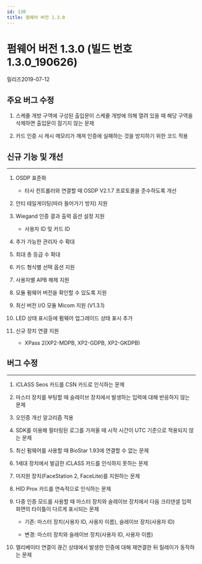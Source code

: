 ```yaml
---
id: 130
title: 펌웨어 버전 1.3.0
---
```


# 펌웨어 버전 1.3.0 (빌드 번호 1.3.0_190626)

릴리즈<Separator/>2019-07-12

## 주요 버그 수정

1. 스케줄 개방 구역에 구성된 출입문이 스케줄 개방에 의해 열려 있을 때 해당 구역을 삭제하면 출입문이 잠기지 않는 문제

1. 카드 인증 시 캐시 메모리가 깨져 인증에 실패하는 것을 방지하기 위한 코드 적용

## 신규 기능 및 개선

---

1. OSDP 표준화

    - 타사 컨트롤러와 연결할 때 OSDP V2.1.7 프로토콜을 준수하도록 개선

1. 안티 테일게이팅(따라 들어가기 방지) 지원

1. Wiegand 인증 결과 출력 옵션 설정 지원

    - 사용자 ID 및 카드 ID

1. 추가 가능한 관리자 수 확대

1. 최대 층 등급 수 확대

1. 카드 형식별 선택 옵션 지원

1. 사용자별 APB 해제 지원

1. 모듈 펌웨어 버전을 확인할 수 있도록 지원

1. 최신 버전 I/O 모듈 Micom 지원 (V1.3.1)

1. LED 상태 표시등에 펌웨어 업그레이드 상태 표시 추가

1. 신규 장치 연결 지원

    - XPass 2(XP2-MDPB, XP2-GDPB, XP2-GKDPB)

## 버그 수정

---

<BugLists>

1. iCLASS Seos 카드를 CSN 카드로 인식하는 문제

1. 마스터 장치를 부팅할 때 슬레이브 장치에서 발생하는 입력에 대해 반응하지 않는 문제

1. 오인증 개선 알고리즘 적용

1. SDK를 이용해 필터링된 로그를 가져올 때 시작 시간이 UTC 기준으로 적용되지 않는 문제

1. 최신 펌웨어를 사용할 때 BioStar 1.93에 연결할 수 없는 문제

1. 1세대 장치에서 발급한 iCLASS 카드를 인식하지 못하는 문제

1. 미지원 장치(FaceStation 2, FaceLite)를 지원하는 문제

1. HID Prox 카드를 연속적으로 인식하는 문제

1. 다중 인증 모드를 사용할 때 마스터 장치와 슬레이브 장치에서 다음 크리덴셜 입력 화면의 타이틀이 다르게 표시되는 문제

    - 기존: 마스터 장치(사용자 ID, 사용자 이름), 슬레이브 장치(사용자 ID)

    - 변경: 마스터 장치와 슬레이브 장치(사용자 ID, 사용자 이름)

1. 엘리베이터 연결이 끊긴 상태에서 발생한 인증에 대해 재연결한 뒤 릴레이가 동작하는 문제

</BugLists>